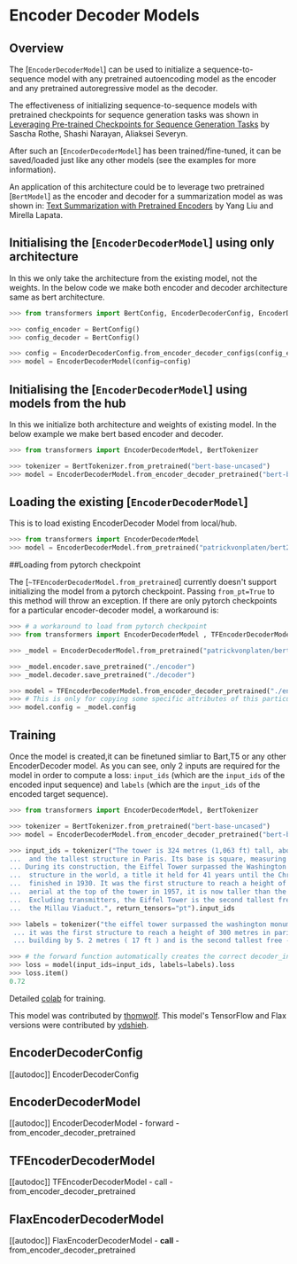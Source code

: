 <!--Copyright 2020 The HuggingFace Team. All rights reserved.

Licensed under the Apache License, Version 2.0 (the "License"); you may not use this file except in compliance with
the License. You may obtain a copy of the License at

http://www.apache.org/licenses/LICENSE-2.0

Unless required by applicable law or agreed to in writing, software distributed under the License is distributed on
an "AS IS" BASIS, WITHOUT WARRANTIES OR CONDITIONS OF ANY KIND, either express or implied. See the License for the
specific language governing permissions and limitations under the License.
-->

# Encoder Decoder Models

## Overview

The [`EncoderDecoderModel`] can be used to initialize a sequence-to-sequence model with any
pretrained autoencoding model as the encoder and any pretrained autoregressive model as the decoder.

The effectiveness of initializing sequence-to-sequence models with pretrained checkpoints for sequence generation tasks
was shown in [Leveraging Pre-trained Checkpoints for Sequence Generation Tasks](https://arxiv.org/abs/1907.12461) by
Sascha Rothe, Shashi Narayan, Aliaksei Severyn.

After such an [`EncoderDecoderModel`] has been trained/fine-tuned, it can be saved/loaded just like
any other models (see the examples for more information).

An application of this architecture could be to leverage two pretrained [`BertModel`] as the encoder
and decoder for a summarization model as was shown in: [Text Summarization with Pretrained Encoders](https://arxiv.org/abs/1908.08345) by Yang Liu and Mirella Lapata.

## Initialising the [`EncoderDecoderModel`] using only architecture

In this we only take the architecture from the existing model, not the weights. In the below code
we make both encoder and decoder architecture same as bert architecture.

```python
>>> from transformers import BertConfig, EncoderDecoderConfig, EncoderDecoderModel

>>> config_encoder = BertConfig()
>>> config_decoder = BertConfig()

>>> config = EncoderDecoderConfig.from_encoder_decoder_configs(config_encoder, config_decoder)
>>> model = EncoderDecoderModel(config=config)

```

## Initialising the [`EncoderDecoderModel`] using models from the hub

In this we initialize both architecture and weights of existing model. In the below example
we make bert based encoder and decoder.

```python
>>> from transformers import EncoderDecoderModel, BertTokenizer

>>> tokenizer = BertTokenizer.from_pretrained("bert-base-uncased")
>>> model = EncoderDecoderModel.from_encoder_decoder_pretrained("bert-base-uncased", "bert-base-uncased")

```

## Loading the existing [`EncoderDecoderModel`]

This is to load existing EncoderDecoder Model from local/hub.

```python
>>> from transformers import EncoderDecoderModel
>>> model = EncoderDecoderModel.from_pretrained("patrickvonplaten/bert2bert_cnn_daily_mail")
```

##Loading from pytorch checkpoint

The [`~TFEncoderDecoderModel.from_pretrained`] currently doesn't support initializing the model from a
pytorch checkpoint. Passing `from_pt=True` to this method will throw an exception. If there are only pytorch
checkpoints for a particular encoder-decoder model, a workaround is:

```python
>>> # a workaround to load from pytorch checkpoint
>>> from transformers import EncoderDecoderModel , TFEncoderDecoderModel

>>> _model = EncoderDecoderModel.from_pretrained("patrickvonplaten/bert2bert-cnn_dailymail-fp16")

>>> _model.encoder.save_pretrained("./encoder")
>>> _model.decoder.save_pretrained("./decoder")

>>> model = TFEncoderDecoderModel.from_encoder_decoder_pretrained("./encoder", "./decoder", encoder_from_pt=True, decoder_from_pt=True)
>>> # This is only for copying some specific attributes of this particular model.
>>> model.config = _model.config

```

## Training

Once the model is created,it can be finetuned simliar to Bart,T5 or any other EncoderDecoder model.
As you can see, only 2 inputs are required for the model in order to compute a loss: `input_ids` (which are the
`input_ids` of the encoded input sequence) and `labels` (which are the `input_ids` of the encoded
target sequence).

```python
>>> from transformers import EncoderDecoderModel, BertTokenizer

>>> tokenizer = BertTokenizer.from_pretrained("bert-base-uncased")
>>> model = EncoderDecoderModel.from_encoder_decoder_pretrained("bert-base-uncased", "bert-base-uncased")

>>> input_ids = tokenizer("The tower is 324 metres (1,063 ft) tall, about the same height as an 81-storey building, \
...  and the tallest structure in Paris. Its base is square, measuring 125 metres (410 ft) on each side.\
... During its construction, the Eiffel Tower surpassed the Washington Monument to become the tallest man-made \
...  structure in the world, a title it held for 41 years until the Chrysler Building in New York City was \
...  finished in 1930. It was the first structure to reach a height of 300 metres. Due to the addition of a broadcasting \
...  aerial at the top of the tower in 1957, it is now taller than the Chrysler Building by 5.2 metres (17 ft). \
...  Excluding transmitters, the Eiffel Tower is the second tallest free-standing structure in France after \
...  the Millau Viaduct.", return_tensors="pt").input_ids

>>> labels = tokenizer("the eiffel tower surpassed the washington monument to become the tallest structure in the world. \
 ... it was the first structure to reach a height of 300 metres in paris in 1930. it is now taller than the chrysler \
 ... building by 5. 2 metres ( 17 ft ) and is the second tallest free - standing structure in paris.", return_tensors="pt").input_ids

>>> # the forward function automatically creates the correct decoder_input_ids
>>> loss = model(input_ids=input_ids, labels=labels).loss
>>> loss.item()
0.72

```
Detailed [colab](https://colab.research.google.com/drive/1WIk2bxglElfZewOHboPFNj8H44_VAyKE?usp=sharing#scrollTo=ZwQIEhKOrJpl) for training.

This model was contributed by [thomwolf](https://github.com/thomwolf). This model's TensorFlow and Flax versions
were contributed by [ydshieh](https://github.com/ydshieh).


## EncoderDecoderConfig

[[autodoc]] EncoderDecoderConfig

## EncoderDecoderModel

[[autodoc]] EncoderDecoderModel
    - forward
    - from_encoder_decoder_pretrained

## TFEncoderDecoderModel

[[autodoc]] TFEncoderDecoderModel
    - call
    - from_encoder_decoder_pretrained

## FlaxEncoderDecoderModel

[[autodoc]] FlaxEncoderDecoderModel
    - __call__
    - from_encoder_decoder_pretrained
